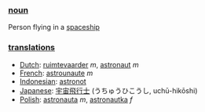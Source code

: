 === [[noun]] ===

Person flying in a [[spaceship]]

=== [[translation]]s ===
*[[Dutch]]: [[ruimtevaarder]] ''m'', [[astronaut]] ''m''
*[[French]]: [[astrounaute]] ''m''
*[[Indonesian]]: [[astronot]]
*[[Japanese]]: [[宇宙飛行士]] (うちゅうひこうし, uchū-hikōshi)
*[[Polish]]: [[astronauta]] ''m'', [[astronautka]] ''f''